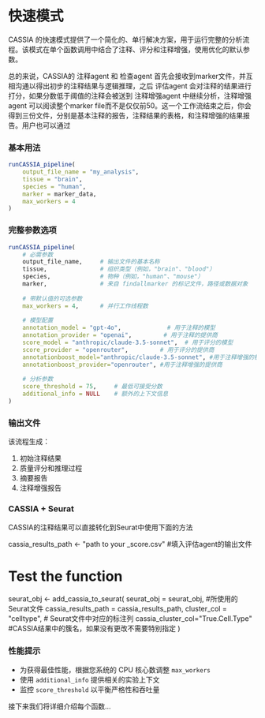 # 快速模式

CASSIA 的快速模式提供了一个简化的、单行解决方案，用于运行完整的分析流程。该模式在单个函数调用中结合了注释、评分和注释增强，使用优化的默认参数。

总的来说，CASSIA的 注释agent 和 检查agent 首先会接收到marker文件，并互相沟通以得出初步的注释结果与逻辑推理，之后 评估agent 会对注释的结果进行打分，如果分数低于阈值的注释会被送到 注释增强agent 中继续分析，注释增强agent 可以阅读整个marker file而不是仅仅前50。这一个工作流结束之后，你会得到三份文件，分别是基本注释的报告，注释结果的表格，和注释增强的结果报告。用户也可以通过


### 基本用法
```R
runCASSIA_pipeline(
    output_file_name = "my_analysis",
    tissue = "brain",
    species = "human",
    marker = marker_data,
    max_workers = 4
)
```

### 完整参数选项
```R
runCASSIA_pipeline(
    # 必需参数
    output_file_name,     # 输出文件的基本名称
    tissue,               # 组织类型（例如，"brain"、"blood"）
    species,              # 物种（例如，"human"、"mouse"）
    marker,               # 来自 findallmarker 的标记文件，路径或数据对象
    
    # 带默认值的可选参数
    max_workers = 4,      # 并行工作线程数
    
    # 模型配置
    annotation_model = "gpt-4o",             # 用于注释的模型
    annotation_provider = "openai",         # 用于注释的提供商
    score_model = "anthropic/claude-3.5-sonnet",  # 用于评分的模型
    score_provider = "openrouter",         # 用于评分的提供商
    annotationboost_model="anthropic/claude-3.5-sonnet", #用于注释增强的模型
    annotationboost_provider="openrouter", #用于注释增强的提供商
    
    # 分析参数
    score_threshold = 75,     # 最低可接受分数
    additional_info = NULL    # 额外的上下文信息
)
```

### 输出文件
该流程生成：
1. 初始注释结果
2. 质量评分和推理过程
3. 摘要报告
4. 注释增强报告



### CASSIA + Seurat

CASSIA的注释结果可以直接转化到Seurat中使用下面的方法

cassia_results_path <- "path to your _score.csv" #填入评估agent的输出文件

# Test the function
seurat_obj <- add_cassia_to_seurat(
  seurat_obj = seurat_obj,  #所使用的Seurat文件
  cassia_results_path = cassia_results_path,
  cluster_col = "celltype", # Seurat文件中对应的标注列
  cassia_cluster_col="True.Cell.Type" #CASSIA结果中的簇名，如果没有更改不需要特别指定
)


### 性能提示
- 为获得最佳性能，根据您系统的 CPU 核心数调整 `max_workers`
- 使用 `additional_info` 提供相关的实验上下文
- 监控 `score_threshold` 以平衡严格性和吞吐量



接下来我们将详细介绍每个函数...